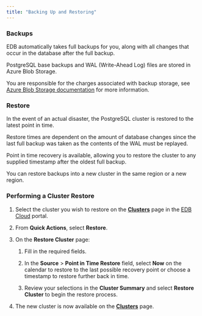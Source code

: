 ```yaml
---
title: "Backing Up and Restoring"
---
```


### Backups

EDB automatically takes full backups for you, along with all changes that occur in the database after the full backup.

PostgreSQL base backups and WAL (Write-Ahead Log) files are stored in Azure Blob Storage.

You are responsible for the charges associated with backup storage, see [Azure Blob Storage documentation](https://docs.microsoft.com/en-us/azure/storage/blobs/) for more information.

### Restore

In the event of an actual disaster, the PostgreSQL cluster is restored to the latest point in time.

Restore times are dependent on the amount of database changes since the last full backup was taken as the contents of the WAL must be replayed.

Point in time recovery is available, allowing you to restore the cluster to any supplied timestamp after the oldest full backup.

You can restore backups into a new cluster in the same region or a new region.

### Performing a Cluster Restore

1. Select the cluster you wish to restore on the [**Clusters**](https://portal.edbcloud.com/clusters) page in the [EDB Cloud](https://portal.edbcloud.com) portal. 

2. From **Quick Actions**, select **Restore**.

2. On the **Restore Cluster** page: 

    1. Fill in the required fields.

    3. In the **Source** > **Point in Time Restore** field, select **Now** on the calendar to restore to the last possible recovery point or choose a timestamp to restore further back in time. 

    4. Review your selections in the **Cluster Summary** and select **Restore Cluster** to begin the restore process.  

5. The new cluster is now available on the [**Clusters**](https://portal.edbcloud.com/clusters) page.


